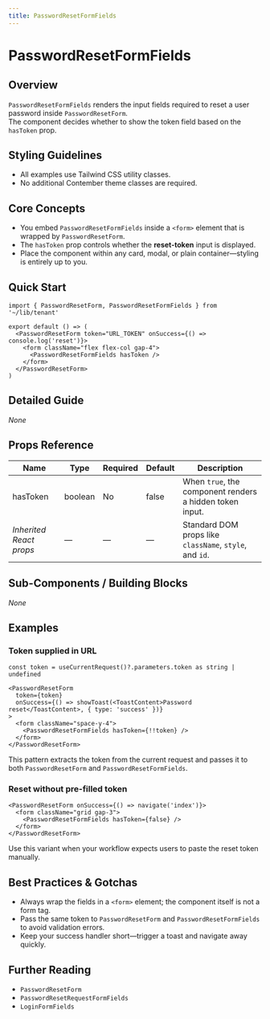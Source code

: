```yaml
---
title: PasswordResetFormFields
---
```


<!-- Edited by human: false -->
<!-- Examples count: 5 -->
<!-- Source examples: 0 -->
<!-- Playground examples: 1 -->
<!-- External examples: 4 -->
<!-- Import examples: 5 -->

# PasswordResetFormFields

## Overview
`PasswordResetFormFields` renders the input fields required to reset a user password inside `PasswordResetForm`.  
The component decides whether to show the token field based on the `hasToken` prop.

## Styling Guidelines
* All examples use Tailwind CSS utility classes.  
* No additional Contember theme classes are required.

## Core Concepts
* You embed `PasswordResetFormFields` inside a `<form>` element that is wrapped by `PasswordResetForm`.
* The `hasToken` prop controls whether the **reset-token** input is displayed.
* Place the component within any card, modal, or plain container—styling is entirely up to you.

## Quick Start
```tsx
import { PasswordResetForm, PasswordResetFormFields } from '~/lib/tenant'

export default () => (
  <PasswordResetForm token="URL_TOKEN" onSuccess={() => console.log('reset')}>
    <form className="flex flex-col gap-4">
      <PasswordResetFormFields hasToken />
    </form>
  </PasswordResetForm>
)
```

## Detailed Guide
_None_

## Props Reference
| Name     | Type    | Required | Default | Description                            |
|----------|---------|----------|---------|----------------------------------------|
| hasToken | boolean | No       | false   | When `true`, the component renders a hidden token input. |
| *Inherited React props* | — | — | — | Standard DOM props like `className`, `style`, and `id`. |

## Sub-Components / Building Blocks
_None_

## Examples

### Token supplied in URL
```tsx
const token = useCurrentRequest()?.parameters.token as string | undefined

<PasswordResetForm
  token={token}
  onSuccess={() => showToast(<ToastContent>Password reset</ToastContent>, { type: 'success' })}
>
  <form className="space-y-4">
    <PasswordResetFormFields hasToken={!!token} />
  </form>
</PasswordResetForm>
```
This pattern extracts the token from the current request and passes it to both `PasswordResetForm` and `PasswordResetFormFields`.

### Reset without pre-filled token
```tsx
<PasswordResetForm onSuccess={() => navigate('index')}>
  <form className="grid gap-3">
    <PasswordResetFormFields hasToken={false} />
  </form>
</PasswordResetForm>
```
Use this variant when your workflow expects users to paste the reset token manually.

## Best Practices & Gotchas
* Always wrap the fields in a `<form>` element; the component itself is not a form tag.  
* Pass the same token to `PasswordResetForm` and `PasswordResetFormFields` to avoid validation errors.  
* Keep your success handler short—trigger a toast and navigate away quickly.

## Further Reading
* `PasswordResetForm`
* `PasswordResetRequestFormFields`
* `LoginFormFields`

<!-- End of Generated Documentation -->